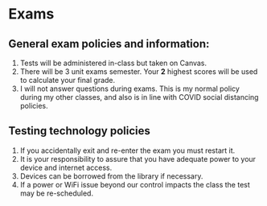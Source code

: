 # Exams

## General exam policies and information:

1. Tests will be administered in-class but taken on Canvas.
1. There will be 3 unit exams semester.  Your **2** highest scores will be used to calculate your final grade.
1. I will not answer questions during exams.  This is my normal policy during my other classes, and also is in line with COVID social distancing policies.


<!-- 1.  Though I do not currently plan on doing this, I reserve the right to require anyone with an accommodation (e.g. DRS, quarantine) to take the test remotely to log into Zoom and have your camera on while taking tests. -->


<!-- buffer -->
 

## Testing technology policies

1. If you accidentally exit and re-enter the exam you must restart it.
1. It is your responsibility to assure that you have adequate power to your device and internet access.
1. Devices can be borrowed from the library if necessary.
1. If a power or WiFi issue beyond our control impacts the class the test may be re-scheduled.  
